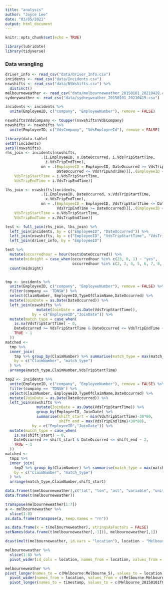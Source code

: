 ```yaml
---
title: "analysis"
author: "Joyce Lee"
date: "03/05/2021"
output: html_document
---
```


```r
knitr::opts_chunk$set(echo = TRUE)
```


```r
library(lubridate)
library(tidyverse)
```

### Data wrangling

```r
driver_info <- read_csv("data/Driver_Info.csv")
incidents <- read_csv("data/Incidents.csv")
nswshifts <- read_csv("data/NSWshifts.csv") %>%
  distinct()
melbourneweather <- read_csv("data/melbourneweather_20150101_20210428.csv")
sydneyweather <- read_csv("data/sydneyweather_20150101_20210415.csv")
```

```r
incidents <- incidents %>%
  unite(EmployeeID, c("company", "EmployeeNumber"), remove = FALSE)
```

```r
nswshifts$VdsCompany <- toupper(nswshifts$VdsCompany)
nswshifts <- nswshifts %>%
  unite(EmployeeID, c("VdsCompany", "VdsEmployeeId"), remove = FALSE) 

library(data.table)
setDT(incidents)
setDT(nswshifts)
rhs_join <- incidents[nswshifts, 
                .(i.EmployeeID, x.DateOccurred, i.VdsTripStartTime, 
                  i.VdsTripEndTime),
                on = .(EmployeeID = EmployeeID, DateOccurred >= VdsTripStartTime,
                       DateOccurred <= VdsTripEndTime)][,.(EmployeeID = i.EmployeeID, DateOccurred = x.DateOccurred,
    VdsTripStartTime = i.VdsTripStartTime,
    VdsTripEndTime = i.VdsTripEndTime)]

lhs_join <- nswshifts[incidents, 
                .(i.EmployeeID, DateOccurred, x.VdsTripStartTime,
                  x.VdsTripEndTime),
                on = .(EmployeeID = EmployeeID, VdsTripStartTime <= DateOccurred,
                       VdsTripEndTime >= DateOccurred)][,.(EmployeeID = i.EmployeeID, DateOccurred = DateOccurred,
    VdsTripStartTime = x.VdsTripStartTime,
    VdsTripEndTime = x.VdsTripEndTime)]

test <- full_join(rhs_join, lhs_join) %>%
  left_join(incidents, by = c("EmployeeID", "DateOccurred")) %>%
  left_join(nswshifts, by = c("EmployeeID", "VdsTripStartTime", "VdsTripEndTime")) %>%
  left_join(driver_info, by = "EmployeeID")

test %>%
  mutate(occurredhour = hour(test$DateOccurred)) %>%
  mutate(midnight = case_when(occurredhour %in% c(23, 0, 1) ~ "yes",
                              occurredhour %in% c(2, 3, 4, 5, 6, 7, 8, 9, 10, 11, 12, 13, 14, 15, 16, 17, 18, 19, 20, 21, 22) ~ "no")) %>%
  count(midnight)


tmp <- incidents %>%
  unite(EmployeeID, c("company", "EmployeeNumber"), remove = FALSE) %>%
  filter(company == 'TDNSW') %>%
  select(ClaimNumber, EmployeeID,TypeOfClaimName,DateOccurred) %>%
  mutate(JoinDate = as.Date(DateOccurred)) %>%
  left_join(nswshifts %>%
              mutate(JoinDate = as.Date(VdsTripStartTime)),
            by = c("EmployeeID","JoinDate")) %>%
  mutate(match_type = case_when(
    is.na(VdsTripStartTime) ~ 0,
    DateOccurred >= VdsTripStartTime & DateOccurred <= VdsTripEndTime ~ 2,
    TRUE ~ 1
  ))
matched <-
  tmp %>%
  inner_join(
    tmp %>% group_by(ClaimNumber) %>% summarise(match_type = max(match_type)),
    by = c("ClaimNumber", "match_type")
  ) %>%
  arrange(match_type,ClaimNumber,VdsTripStartTime)

tmp2 <- incidents %>%
  unite(EmployeeID, c("company", "EmployeeNumber"), remove = FALSE) %>%
  filter(company == 'TDNSW') %>%
  select(ClaimNumber, EmployeeID,TypeOfClaimName,DateOccurred) %>%
  mutate(JoinDate = as.Date(DateOccurred)) %>%
  left_join(nswshifts %>%
              mutate(JoinDate = as.Date(VdsTripStartTime)) %>%
              group_by(EmployeeID, JoinDate) %>%
              summarise(shift_start = min(VdsTripStartTime)-30*60,
                        shift_end = max(VdsTripEndTime)+30*60),
            by = c("EmployeeID","JoinDate")) %>%
  mutate(match_type = case_when(
    is.na(shift_start) ~ 0,
    DateOccurred >= shift_start & DateOccurred <= shift_end ~ 2,
    TRUE ~ 1
  ))
matched <-
  tmp2 %>%
  inner_join(
    tmp2 %>% group_by(ClaimNumber) %>% summarise(match_type = max(match_type)),
    by = c("ClaimNumber", "match_type")
  ) %>%
  arrange(match_type,ClaimNumber,shift_start)
```

```r
data.frame(t(melbourneweather[,c("lat", "lon", "asl", "variable", "unit", "level", "resolution", "aggregation", "timestamp")]))
data.frame(t(melbourneweather))

transpose(melbourneweather[1:7])
a <- melbourneweather %>%
  slice(1:8) 
as.data.frame(transpose(a, keep.names = "rn"))

as.data.frame(x = t(melbourneweather), stringsAsFactors = FALSE)
setNames(data.frame(t(melbourneweather[,-1])), melbourneweather[,1])

dcast(melt(melbourneweather, id.vars = "location"), location ~ "Melbourne")

melbourneweather %>%
  slice(1:8) %>%
  pivot_wider(id_cols = location, names_from = location, values_from = Melbourne:Melbourne_5)

melbourneweather %>%  
pivot_longer(names_to = c(Melbourne:Melbourne_5), values_to = location)
  pivot_wider(names_from = location, values_from = c(Melbourne:Melbourne_5)) %>%
  pivot_longer(names_to = timestamp, values_to = c(Melbourne_20150101T0000:Melbourne_20210428T2300))
```
